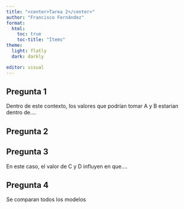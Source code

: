 ```yaml
---
title: "<center>Tarea 2</center>"
author: "Francisco Fernández"
format: 
  html:
    toc: true  
    toc-title: "Ítems"
theme:
  light: flatly
  dark: darkly

editor: visual
---
```


## Pregunta 1

Dentro de este contexto, los valores que podrían tomar A y B estarian dentro de....

## Pregunta 2

## Pregunta 3

En este caso, el valor de C y D influyen en que....

## Pregunta 4

Se comparan todos los modelos
